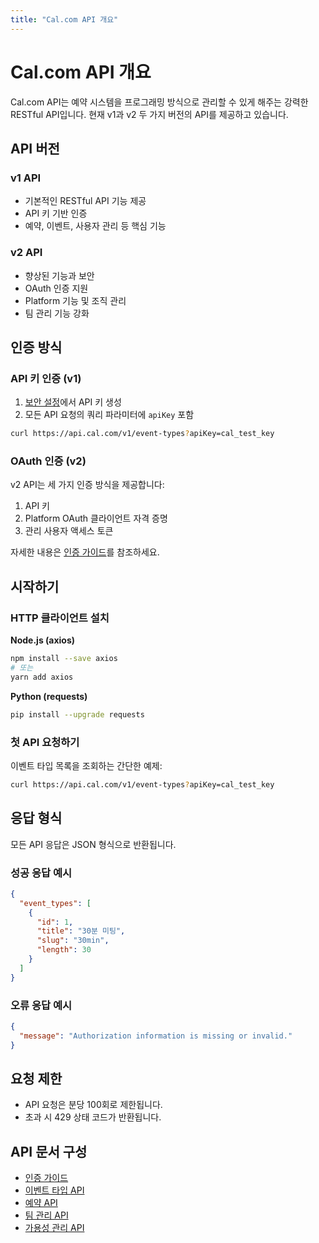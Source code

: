 ```yaml
---
title: "Cal.com API 개요"
---
```


# Cal.com API 개요

Cal.com API는 예약 시스템을 프로그래밍 방식으로 관리할 수 있게 해주는 강력한 RESTful API입니다. 현재 v1과 v2 두 가지 버전의 API를 제공하고 있습니다.

## API 버전

### v1 API
- 기본적인 RESTful API 기능 제공
- API 키 기반 인증
- 예약, 이벤트, 사용자 관리 등 핵심 기능

### v2 API
- 향상된 기능과 보안
- OAuth 인증 지원
- Platform 기능 및 조직 관리
- 팀 관리 기능 강화

## 인증 방식

### API 키 인증 (v1)
1. [보안 설정](https://app.cal.com/settings/security)에서 API 키 생성
2. 모든 API 요청의 쿼리 파라미터에 `apiKey` 포함

```bash
curl https://api.cal.com/v1/event-types?apiKey=cal_test_key
```

### OAuth 인증 (v2)
v2 API는 세 가지 인증 방식을 제공합니다:
1. API 키
2. Platform OAuth 클라이언트 자격 증명
3. 관리 사용자 액세스 토큰

자세한 내용은 [인증 가이드](authentication)를 참조하세요.

## 시작하기

### HTTP 클라이언트 설치

**Node.js (axios)**
```bash
npm install --save axios
# 또는
yarn add axios
```

**Python (requests)**
```bash
pip install --upgrade requests
```

### 첫 API 요청하기
이벤트 타입 목록을 조회하는 간단한 예제:

```bash
curl https://api.cal.com/v1/event-types?apiKey=cal_test_key
```

## 응답 형식
모든 API 응답은 JSON 형식으로 반환됩니다.

### 성공 응답 예시
```json
{
  "event_types": [
    {
      "id": 1,
      "title": "30분 미팅",
      "slug": "30min",
      "length": 30
    }
  ]
}
```

### 오류 응답 예시
```json
{
  "message": "Authorization information is missing or invalid."
}
```

## 요청 제한
- API 요청은 분당 100회로 제한됩니다.
- 초과 시 429 상태 코드가 반환됩니다.

## API 문서 구성
- [인증 가이드](authentication)
- [이벤트 타입 API](event-types)
- [예약 API](bookings)
- [팀 관리 API](teams)
- [가용성 관리 API](availability)
